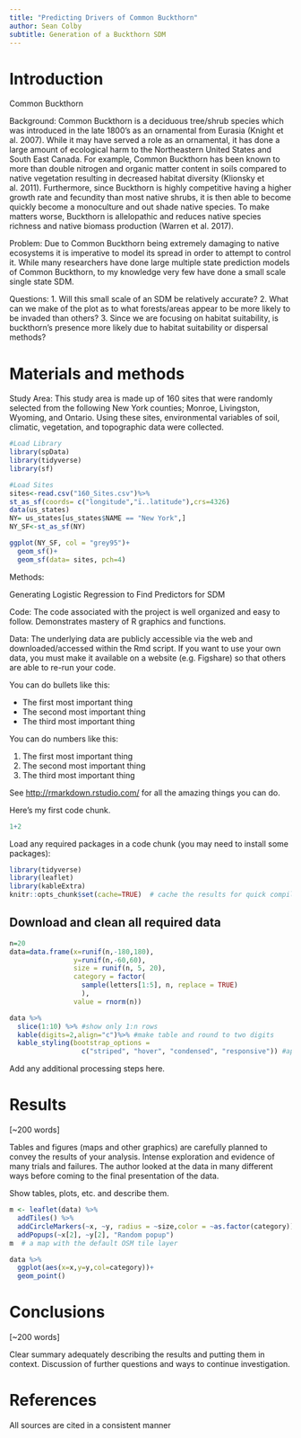 ```yaml
---
title: "Predicting Drivers of Common Buckthorn"
author: Sean Colby
subtitle: Generation of a Buckthorn SDM
---
```


# Introduction

Common Buckthorn

Background: 
Common Buckthorn is a deciduous tree/shrub species which was introduced in the late 1800's as an ornamental from Eurasia (Knight et al. 2007). While it may have served a role as an ornamental, it has done a large amount of ecological harm to the Northeastern United States and South East Canada. For example, Common Buckthorn has been known to more than double nitrogen and organic matter content in soils compared to native vegetation resulting in decreased habitat diversity (Klionsky et al. 2011). Furthermore, since Buckthorn is highly competitive having a higher growth rate and fecundity than most native shrubs, it is then able to become quickly become a monoculture and out shade native species. To make matters worse, Buckthorn is allelopathic and reduces native species richness and native biomass production (Warren et al. 2017). 


Problem:
Due to Common Buckthorn being extremely damaging to native ecosystems it is imperative to model its spread in order to attempt to control it. While many researchers have done large multiple state prediction models of Common Buckthorn, to my knowledge very few have done a small scale single state SDM.


Questions: 
1. Will this small scale of an SDM be relatively accurate? 
2. What can we make of the plot as to what forests/areas appear to be more likely to be invaded than others?
3. Since we are focusing on habitat suitability, is buckthorn's presence more likely due to habitat suitability or dispersal methods?


# Materials and methods

Study Area: 
This study area is made up of 160 sites that were randomly selected from the following New York counties; Monroe, Livingston, Wyoming, and Ontario. Using these sites, environmental variables of soil, climatic, vegetation, and topographic data were collected.

```r
#Load Library
library(spData)
library(tidyverse)
library(sf)

#Load Sites
sites<-read.csv("160_Sites.csv")%>%
st_as_sf(coords= c("longitude","ï..latitude"),crs=4326)
data(us_states)
NY= us_states[us_states$NAME == "New York",]
NY_SF<-st_as_sf(NY)

ggplot(NY_SF, col = "grey95")+
  geom_sf()+
  geom_sf(data= sites, pch=4)
```

Methods:

Generating Logistic Regression to Find Predictors for SDM

Code: The code associated with the project is well organized and easy to follow. Demonstrates mastery of R graphics and functions.

Data: The underlying data are publicly accessible via the web and downloaded/accessed within the Rmd script. If you want to use your own data, you must make it available on a website (e.g. Figshare) so that others are able to re-run your code.

You can do bullets like this:

* The first most important thing
* The second most important thing
* The third most important thing

You can do numbers like this:

1. The first most important thing
2. The second most important thing
3. The third most important thing

See [http://rmarkdown.rstudio.com/](http://rmarkdown.rstudio.com/) for all the amazing things you can do.


Here's my first code chunk.
```r
1+2
```

Load any required packages in a code chunk (you may need to install some packages):

```r
library(tidyverse)
library(leaflet)
library(kableExtra)
knitr::opts_chunk$set(cache=TRUE)  # cache the results for quick compiling
```

## Download and clean all required data
```r
n=20
data=data.frame(x=runif(n,-180,180),
                y=runif(n,-60,60),
                size = runif(n, 5, 20),
                category = factor(
                  sample(letters[1:5], n, replace = TRUE)
                  ),
                value = rnorm(n))
```

```r
data %>% 
  slice(1:10) %>% #show only 1:n rows
  kable(digits=2,align="c")%>% #make table and round to two digits
  kable_styling(bootstrap_options = 
                  c("striped", "hover", "condensed", "responsive")) #apply other formatting
```

Add any additional processing steps here.

# Results

[~200 words]

Tables and figures (maps and other graphics) are carefully planned to convey the results of your analysis. Intense exploration and evidence of many trials and failures. The author looked at the data in many different ways before coming to the final presentation of the data.

Show tables, plots, etc. and describe them.

```r
m <- leaflet(data) %>% 
  addTiles() %>% 
  addCircleMarkers(~x, ~y, radius = ~size,color = ~as.factor(category)) %>% 
  addPopups(~x[2], ~y[2], "Random popup")
m  # a map with the default OSM tile layer
```


```r
data %>% 
  ggplot(aes(x=x,y=y,col=category))+
  geom_point()
```

# Conclusions

[~200 words]

Clear summary adequately describing the results and putting them in context. Discussion of further questions and ways to continue investigation.

# References

All sources are cited in a consistent manner

